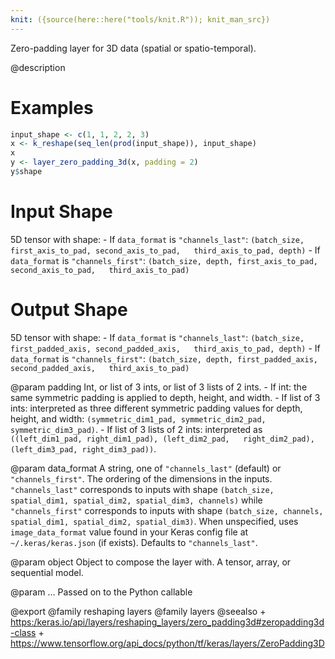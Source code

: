 ```yaml
---
knit: ({source(here::here("tools/knit.R")); knit_man_src})
---
```

Zero-padding layer for 3D data (spatial or spatio-temporal).

@description

# Examples
```r
input_shape <- c(1, 1, 2, 2, 3)
x <- k_reshape(seq_len(prod(input_shape)), input_shape)
x
y <- layer_zero_padding_3d(x, padding = 2)
y$shape
```

# Input Shape
5D tensor with shape:
- If `data_format` is `"channels_last"`:
  `(batch_size, first_axis_to_pad, second_axis_to_pad,
  third_axis_to_pad, depth)`
- If `data_format` is `"channels_first"`:
  `(batch_size, depth, first_axis_to_pad, second_axis_to_pad,
  third_axis_to_pad)`

# Output Shape
5D tensor with shape:
- If `data_format` is `"channels_last"`:
  `(batch_size, first_padded_axis, second_padded_axis,
  third_axis_to_pad, depth)`
- If `data_format` is `"channels_first"`:
  `(batch_size, depth, first_padded_axis, second_padded_axis,
  third_axis_to_pad)`

@param padding
Int, or list of 3 ints, or list of 3 lists of 2 ints.
- If int: the same symmetric padding is applied to depth, height,
  and width.
- If list of 3 ints: interpreted as three different symmetric
  padding values for depth, height, and width:
  `(symmetric_dim1_pad, symmetric_dim2_pad, symmetric_dim3_pad)`.
- If list of 3 lists of 2 ints: interpreted as
  `((left_dim1_pad, right_dim1_pad), (left_dim2_pad,
  right_dim2_pad), (left_dim3_pad, right_dim3_pad))`.

@param data_format
A string, one of `"channels_last"` (default) or
`"channels_first"`. The ordering of the dimensions in the inputs.
`"channels_last"` corresponds to inputs with shape
`(batch_size, spatial_dim1, spatial_dim2, spatial_dim3, channels)`
while `"channels_first"` corresponds to inputs with shape
`(batch_size, channels, spatial_dim1, spatial_dim2, spatial_dim3)`.
When unspecified, uses `image_data_format` value found in your Keras
config file at `~/.keras/keras.json` (if exists). Defaults to
`"channels_last"`.

@param object
Object to compose the layer with. A tensor, array, or sequential model.

@param ...
Passed on to the Python callable

@export
@family reshaping layers
@family layers
@seealso
+ <https:/keras.io/api/layers/reshaping_layers/zero_padding3d#zeropadding3d-class>
+ <https://www.tensorflow.org/api_docs/python/tf/keras/layers/ZeroPadding3D>

